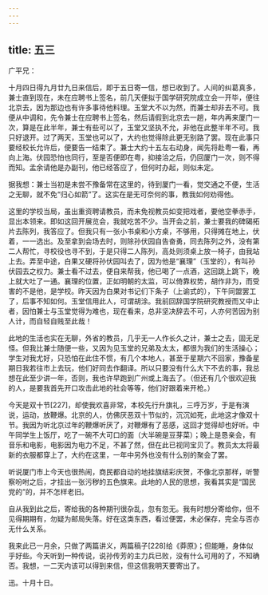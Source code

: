 ```yaml
---
---
---
```

title: 五三
---




广平兄：

十月四日得九月廿九日来信后，即于五日寄一信，想已收到了。人间的纠葛真多，兼士直到现在，未在应聘书上签名，前几天便拟于国学研究院成立会一开毕，便往北京去，因为那边也有许多事待他料理。玉堂大不以为然，而兼士却非去不可。我便从中调和，先令兼士在应聘书上签名，然后请假到北京去一趟，年内再来厦门一次，算是在此半年，兼士有些可以了，玉堂又坚执不允，非他在此整半年不可。我只好退开。过了两天，玉堂也可以了，大约也觉得除此更无别路了罢。现在此事只要经校长允许后，便要告一结束了。兼士大约十五左右动身，闻先将赴粤一看，再向上海。伏园恐怕也同行，至是否便即在粤，抑接洽之后，仍回厦门一次，则不得而知。孟余请他是办副刊，他已经答应了，但何时办起，则似未定。

据我想：兼士当初是未尝不豫备常在这里的，待到厦门一看，觉交通之不便，生活之无聊，就不免“归心如箭”了。这实在是无可奈何的事，教我如何劝得他。

这里的学校当局，虽出重资聘请教员，而未免视教员如变把戏者，要他空拳赤手，显出本领来。即如这回开展览会，我就吃苦不少。当开会之前，兼士要我的碑碣拓片去陈列，我答应了。但我只有一张小书桌和小方桌，不够用，只得摊在地上，伏着，一一选出。及至拿到会场去时，则除孙伏园自告奋勇，同去陈列之外，没有第二人帮忙，寻校役也寻不到，于是只得二人陈列，高处则须桌上放一椅子，由我站上去。弄至中途，白果又硬将孙伏园叫去了，因为他是“襄理”（玉堂的），有叫孙伏园去之权力。兼士看不过去，便自来帮我，他已喝了一点酒，这回跳上跳下，晚上就大吐了一通。襄理的位置，正如明朝的太监，可以倚靠权势，胡作非为，而受害的不是他，是学校。昨天因为白果对书记们下条子（上谕式的），下午同盟罢工了，后事不知如何。玉堂信用此人，可谓胡涂。我前回辞国学院研究教授而又中止者，因怕兼士与玉堂觉得为难也，现在看来，总非坚决辞去不可，人亦何苦因为别人计，而自轻自贱至此哉！

此地的生活也实在无聊，外省的教员，几乎无一人作长久之计，兼士之去，固无足怪。但我比兼士随便一些，又因为见玉堂的兄弟及太太，都很为我们的生活操心；学生对我尤好，只恐怕在此住不惯，有几个本地人，甚至于星期六不回家，豫备星期日我若往市上去玩，他们好同去作翻译。所以只要没有什么大下不去的事，我总想在此至少讲一年，否则，我也许早跑到广州或上海去了。（但还有几个很欢迎我的人，是要我首先开口攻击此地的社会等等，他们好跟着来开枪。）

今天是双十节[227]，却使我欢喜非常，本校先行升旗礼，三呼万岁，于是有演说，运动，放鞭爆。北京的人，仿佛厌恶双十节似的，沉沉如死，此地这才像双十节。我因为听北京过年的鞭爆听厌了，对鞭爆有了恶感，这回才觉得却也好听。中午同学生上饭厅，吃了一碗不大可口的面（大半碗是豆芽菜）；晚上是恳亲会，有音乐和电影，电影因为电力不足，不甚了然，但在此已视同宝贝了。教员太太将最新的衣服都穿上了，大约在这里，一年中另外也没有什么别的聚会了罢。

听说厦门市上今天也很热闹，商民都自动的地挂旗结彩庆贺，不像北京那样，听警察吩咐之后，才挂出一张污秽的五色旗来。此地的人民的思想，我看其实是“国民党的”的，并不怎样老旧。

自从我到此之后，寄给我的各种期刊很杂乱，忽有忽无。我有时想分寄给你，但不见得期期有，勿疑为邮局失落。好在这类东西，看过便罢，未必保存，完全与否亦无什么关系。

我来此已一月余，只做了两篇讲义，两篇稿子[228]给《莽原》；但能睡，身体似乎好些。今天听到一种传说，说孙传芳的主力兵已败，没有什么可用的了，不知确否。我想，一二天内该可以得到来信，但这信我明天要寄出了。

迅。十月十日。